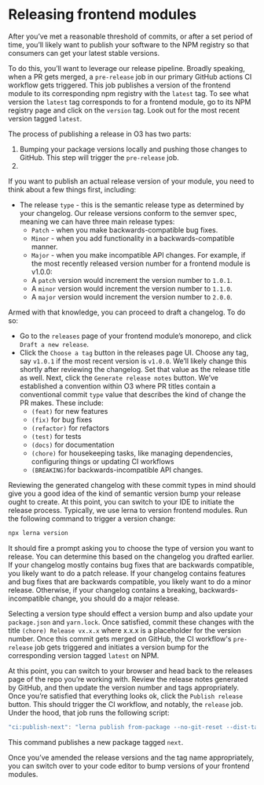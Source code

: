 # Releasing frontend modules

After you’ve met a reasonable threshold of commits, or after a set period of time, you’ll likely want to publish your software to the NPM registry so that consumers can get your latest stable versions.

To do this, you’ll want to leverage our release pipeline. Broadly speaking, when a PR gets merged, a `pre-release` job in our primary GitHub actions CI workflow gets triggered. This job publishes a version of the frontend module to its corresponding npm registry with the `latest` tag. To see what version the `latest` tag corresponds to for a frontend module, go to its NPM registry page and click on the `version` tag. Look out for the most recent version tagged `latest`.

The process of publishing a release in O3 has two parts:

1. Bumping your package versions locally and pushing those changes to GitHub. This step will trigger the `pre-release` job.
2.

If you want to publish an actual release version of your module, you need to think about a few things first, including:

- The release `type` - this is the semantic release type as determined by your changelog. Our release versions conform to the semver spec, meaning we can have three main release types:
  - `Patch` - when you make backwards-compatible bug fixes.
  - `Minor` - when you add functionality in a backwards-compatible manner.
  - `Major` - when you make incompatible API changes.
    For example, if the most recently released version number for a frontend module is v1.0.0:
  - A `patch` version would increment the version number to `1.0.1`.
  - A `minor` version would increment the version number to `1.1.0`.
  - A `major` version would increment the version number to `2.0.0`.

Armed with that knowledge, you can proceed to draft a changelog. To do so:

- Go to the `releases` page of your frontend module’s monorepo, and click `Draft a new release`.
- Click the `Choose a tag` button in the releases page UI. Choose any tag, say `v1.0.1` if the most recent version is `v1.0.0`. We’ll likely change this shortly after reviewing the changelog. Set that value as the release title as well. Next, click the `Generate release notes` button. We’ve established a convention within O3 where PR titles contain a conventional commit `type` value that describes the kind of change the PR makes. These include:
  - `(feat)` for new features
  - `(fix)` for bug fixes
  - `(refactor)` for refactors
  - `(test)` for tests
  - `(docs)` for documentation
  - `(chore)` for housekeeping tasks, like managing dependencies, configuring things or updating CI workflows
  - `(BREAKING)`for backwards-incompatible API changes.

Reviewing the generated changelog with these commit types in mind should give you a good idea of the kind of semantic version bump your release ought to create. At this point, you can switch to your IDE to initiate the release process. Typically, we use lerna to version frontend modules. Run the following command to trigger a version change:

```jsx
npx lerna version
```

It should fire a prompt asking you to choose the type of version you want to release. You can determine this based on the changelog you drafted earlier. If your changelog mostly contains bug fixes that are backwards compatible, you likely want to do a patch release. If your changelog contains features and bug fixes that are backwards compatible, you likely want to do a minor release. Otherwise, if your changelog contains a breaking, backwards-incompatible change, you should do a major release.

Selecting a version type should effect a version bump and also update your `package.json` and `yarn.lock`. Once satisfied, commit these changes with the title `(chore) Release vx.x.x` where x.x.x is a placeholder for the version number. Once this commit gets merged on GitHub, the CI workflow's `pre-release` job gets triggered and initiates a version bump for the corresponding version tagged `latest` on NPM.

At this point, you can switch to your browser and head back to the releases page of the repo you’re working with. Review the release notes generated by GitHub, and then update the version number and tags appropriately. Once you’re satisfied that everything looks ok, click the `Publish release` button. This should trigger the CI workflow, and notably, the `release` job. Under the hood, that job runs the following script:

```jsx
"ci:publish-next": "lerna publish from-package --no-git-reset --dist-tag next --yes",
```

This command publishes a new package tagged `next`.

Once you’ve amended the release versions and the tag name appropriately, you can switch over to your code editor to bump versions of your frontend modules.
